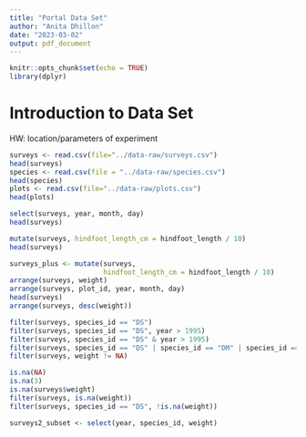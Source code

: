 ```yaml
---
title: "Portal Data Set"
author: "Anita Dhillon"
date: "2023-03-02"
output: pdf_document
---
```


```r
knitr::opts_chunk$set(echo = TRUE)
library(dplyr)
```

# Introduction to Data Set

HW: location/parameters of experiment

```r
surveys <- read.csv(file="../data-raw/surveys.csv")
head(surveys)
species <- read.csv(file = "../data-raw/species.csv")
head(species)
plots <- read.csv(file="../data-raw/plots.csv")
head(plots)
```

```r
select(surveys, year, month, day)
head(surveys)

mutate(surveys, hindfoot_length_cm = hindfoot_length / 10)
head(surveys)
```

```r
surveys_plus <- mutate(surveys,
                       hindfoot_length_cm = hindfoot_length / 10)
arrange(surveys, weight)
arrange(surveys, plot_id, year, month, day)
head(surveys)
arrange(surveys, desc(weight))
```

```r
filter(surveys, species_id == "DS")
filter(surveys, species_id == "DS", year > 1995)
filter(surveys, species_id == "DS" & year > 1995)
filter(surveys, species_id == "DS" | species_id == "DM" | species_id == "DO")
filter(surveys, weight != NA)
```

```r
is.na(NA)
is.na(3)
is.na(surveys$weight)
filter(surveys, is.na(weight))
filter(surveys, species_id == "DS", !is.na(weight))
```


```r
surveys2_subset <- select(year, species_id, weight)


```


```r

```







```r

```





```r

```
